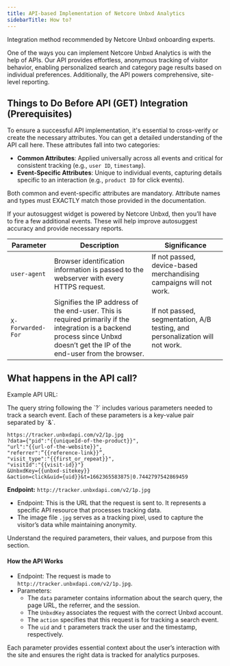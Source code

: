 ```yaml
---
title: API-based Implementation of Netcore Unbxd Analytics
sidebarTitle: How to?
---
```


<Info> Integration method recommended by Netcore Unbxd onboarding experts.</Info>

One of the ways you can implement Netcore Unbxd Analytics is with the help of APIs. Our API provides effortless, anonymous tracking of visitor behavior, enabling personalized search and category page results based on individual preferences. Additionally, the API powers comprehensive, site-level reporting.

## Things to Do Before API (GET) Integration (Prerequisites)
<Steps>
  <Step title="Add the common and event-specific attributes">
  
  To ensure a successful API implementation, it's essential to cross-verify or create the necessary attributes. You can get a detailed understanding of the API call here. These attributes fall into two categories:
  
  - **Common Attributes**: Applied universally across all events and critical for consistent tracking (e.g., `user ID`, `timestamp`).
  - **Event-Specific Attributes**: Unique to individual events, capturing details specific to an interaction (e.g., `product ID` for click events).

  <Note>
  Both common and event-specific attributes are mandatory. Attribute names and types must EXACTLY match those provided in the documentation.
</Note>

  </Step>
  <Step title="Add Autosuggest attributes">

  If your autosuggest widget is powered by Netcore Unbxd, then you’ll have to fire a few additional events. These will help improve autosuggest accuracy and provide necessary reports.
  </Step>
  
  <Step title="Pass the Request with the Following HTTP Headers">

   | Parameter         | Description                                                                                                                                                                   | Significance                                                                 |
   | ----------------- | ----------------------------------------------------------------------------------------------------------------------------------------------------------------------------- | ---------------------------------------------------------------------------- |
   | `user-agent`      | Browser identification information is passed to the webserver with every HTTPS request.                                                                                       | If not passed, device-based merchandising campaigns will not work.           |
   | `X-Forwarded-For` | Signifies the IP address of the end-user. This is required primarily if the integration is a backend process since Unbxd doesn’t get the IP of the end-user from the browser. | If not passed, segmentation, A/B testing, and personalization will not work. |
 
  </Step>
</Steps>

## What happens in the API call?

Example API URL:

<Info>
The query string following the `?` includes various parameters needed to track a search event. Each of these parameters is a key-value pair separated by `&`.
</Info>

```
https://tracker.unbxdapi.com/v2/1p.jpg
?data={"pid":"{{uniqueId-of-the-product}}",
"url":"{{url-of-the-website}}",
"referrer":”{{reference-link}}”,
"visit_type":"{{first_or_repeat}}",
"visitId":"{{visit-id}}"}
&UnbxdKey={{unbxd-sitekey}}
&action=click&uid={uid}}&t=1662365583875|0.7442797542869459
```

**Endpoint:** `http://tracker.unbxdapi.com/v2/1p.jpg`

- Endpoint: This is the URL that the request is sent to. It represents a specific API resource that processes tracking data.
- The image file `.jpg` serves as a tracking pixel, used to capture the visitor’s data while maintaining anonymity.

<Note>
Understand the required parameters, their values, and purpose from this section.
</Note>

#### How the API Works
- Endpoint: The request is made to `http://tracker.unbxdapi.com/v2/1p.jpg`.
- Parameters:
  - The `data` parameter contains information about the search query, the page URL, the referrer, and the session.
  - The `UnbxdKey` associates the request with the correct Unbxd account.
  - The `action` specifies that this request is for tracking a search event.
  - The `uid` and `t` parameters track the user and the timestamp, respectively.

Each parameter provides essential context about the user’s interaction with the site and ensures the right data is tracked for analytics purposes.

